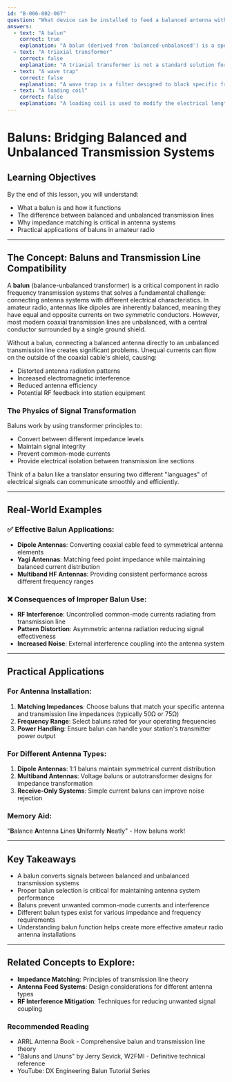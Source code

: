 ```yaml
---
id: "B-006-002-007"
question: "What device can be installed to feed a balanced antenna with an unbalanced transmission line?"
answers:
  - text: "A balun"
    correct: true
    explanation: "A balun (derived from 'balanced-unbalanced') is a specialized transformer that converts signals between balanced and unbalanced transmission lines while maintaining impedance matching and minimizing electromagnetic interference. It ensures that balanced antennas (like dipoles) can be properly connected to unbalanced coaxial transmission lines without creating common-mode currents that can distort radiation patterns and reduce antenna efficiency."
  - text: "A triaxial transformer"
    correct: false
    explanation: "A triaxial transformer is not a standard solution for connecting balanced and unbalanced transmission lines. While it involves multiple conductors, it's not specifically designed to convert between balanced and unbalanced systems. Triaxial cables are more commonly used for specialized shielding and low-noise signal transmission, but they don't solve the fundamental impedance and current balance issues of antenna feed systems."
  - text: "A wave trap"
    correct: false
    explanation: "A wave trap is a filter designed to block specific frequencies or unwanted signals, not to convert between balanced and unbalanced transmission lines. It's typically used to reduce interference or isolate specific portions of a radio frequency system, but it does not address the impedance and current balance challenges of connecting different types of transmission lines to antennas."
  - text: "A loading coil"
    correct: false
    explanation: "A loading coil is used to modify the electrical length of an antenna or transmission line, typically to improve performance on lower frequencies. However, it is not designed to convert between balanced and unbalanced transmission systems. Loading coils change the impedance and resonance characteristics of an antenna, but they do not solve the fundamental impedance matching and current balance issues created by mismatched transmission line types."
---
```


# Baluns: Bridging Balanced and Unbalanced Transmission Systems

## Learning Objectives
By the end of this lesson, you will understand:
- What a balun is and how it functions
- The difference between balanced and unbalanced transmission lines
- Why impedance matching is critical in antenna systems
- Practical applications of baluns in amateur radio

---

## The Concept: Baluns and Transmission Line Compatibility

A **balun** (balance-unbalanced transformer) is a critical component in radio frequency transmission systems that solves a fundamental challenge: connecting antenna systems with different electrical characteristics. In amateur radio, antennas like dipoles are inherently balanced, meaning they have equal and opposite currents on two symmetric conductors. However, most modern coaxial transmission lines are unbalanced, with a central conductor surrounded by a single ground shield.

Without a balun, connecting a balanced antenna directly to an unbalanced transmission line creates significant problems. Unequal currents can flow on the outside of the coaxial cable's shield, causing:
- Distorted antenna radiation patterns
- Increased electromagnetic interference
- Reduced antenna efficiency
- Potential RF feedback into station equipment

### The Physics of Signal Transformation

Baluns work by using transformer principles to:
- Convert between different impedance levels
- Maintain signal integrity
- Prevent common-mode currents
- Provide electrical isolation between transmission line sections

Think of a balun like a translator ensuring two different "languages" of electrical signals can communicate smoothly and efficiently.

---

## Real-World Examples

### ✅ Effective Balun Applications:
- **Dipole Antennas**: Converting coaxial cable feed to symmetrical antenna elements
- **Yagi Antennas**: Matching feed point impedance while maintaining balanced current distribution
- **Multiband HF Antennas**: Providing consistent performance across different frequency ranges

### ❌ Consequences of Improper Balun Use:
- **RF Interference**: Uncontrolled common-mode currents radiating from transmission line
- **Pattern Distortion**: Asymmetric antenna radiation reducing signal effectiveness
- **Increased Noise**: External interference coupling into the antenna system

---

## Practical Applications

### For Antenna Installation:
1. **Matching Impedances**: Choose baluns that match your specific antenna and transmission line impedances (typically 50Ω or 75Ω)
2. **Frequency Range**: Select baluns rated for your operating frequencies
3. **Power Handling**: Ensure balun can handle your station's transmitter power output

### For Different Antenna Types:
1. **Dipole Antennas**: 1:1 baluns maintain symmetrical current distribution
2. **Multiband Antennas**: Voltage baluns or autotransformer designs for impedance transformation
3. **Receive-Only Systems**: Simple current baluns can improve noise rejection

### Memory Aid:
"**B**alance **A**ntenna **L**ines **U**niformly **N**eatly" - How baluns work!

---

## Key Takeaways

- A balun converts signals between balanced and unbalanced transmission systems
- Proper balun selection is critical for maintaining antenna system performance
- Baluns prevent unwanted common-mode currents and interference
- Different balun types exist for various impedance and frequency requirements
- Understanding balun function helps create more effective amateur radio antenna installations

---

## Related Concepts to Explore:
- **Impedance Matching**: Principles of transmission line theory
- **Antenna Feed Systems**: Design considerations for different antenna types
- **RF Interference Mitigation**: Techniques for reducing unwanted signal coupling

### Recommended Reading
- ARRL Antenna Book - Comprehensive balun and transmission line theory
- "Baluns and Ununs" by Jerry Sevick, W2FMI - Definitive technical reference
- YouTube: DX Engineering Balun Tutorial Series